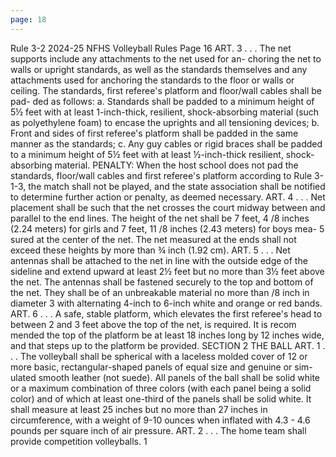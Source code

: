 ```yaml
---
page: 18
---
```


Rule 3-2 2024-25 NFHS Volleyball Rules Page 16 ART. 3 . . . The net supports include any attachments to the net used for an- choring the net to walls or upright standards, as well as the standards themselves and any attachments used for anchoring the standards to the floor or walls or ceiling. The standards, first referee's platform and floor/wall cables shall be pad- ded as follows: a. Standards shall be padded to a minimum height of 5½ feet with at least 1-inch-thick, resilient, shock-absorbing material (such as polyethylene foam) to encase the uprights and all tensioning devices; b. Front and sides of first referee's platform shall be padded in the same manner as the standards; c. Any guy cables or rigid braces shall be padded to a minimum height of 5½ feet with at least ½-inch-thick resilient, shock-absorbing material. PENALTY: When the host school does not pad the standards, floor/wall cables and first referee's platform according to Rule 3-1-3, the match shall not be played, and the state association shall be notified to determine further action or penalty, as deemed necessary. ART. 4 . . . Net placement shall be such that the net crosses the court midway between and parallel to the end lines. The height of the net shall be 7 feet, 4 /8 inches (2.24 meters) for girls and 7 feet, 11 /8 inches (2.43 meters) for boys mea- 5 sured at the center of the net. The net measured at the ends shall not exceed these heights by more than ¾ inch (1.92 cm). ART. 5 . . . Net antennas shall be attached to the net in line with the outside edge of the sideline and extend upward at least 2½ feet but no more than 3½ feet above the net. The antennas shall be fastened securely to the top and bottom of the net. They shall be of an unbreakable material no more than /8 inch in diameter 3 with alternating 4-inch to 6-inch white and orange or red bands. ART. 6 . . . A safe, stable platform, which elevates the first referee's head to between 2 and 3 feet above the top of the net, is required. It is recom mended the top of the platform be at least 18 inches long by 12 inches wide, and that steps up to the platform be provided. SECTION 2 THE BALL ART. 1 . . . The volleyball shall be spherical with a laceless molded cover of 12 or more basic, rectangular-shaped panels of equal size and genuine or sim- ulated smooth leather (not suede). All panels of the ball shall be solid white or a maximum combination of three colors (with each panel being a solid color) and of which at least one-third of the panels shall be solid white. It shall measure at least 25 inches but no more than 27 inches in circumference, with a weight of 9-10 ounces when inflated with 4.3 - 4.6 pounds per square inch of air pressure. ART. 2 . . . The home team shall provide competition volleyballs. 1
